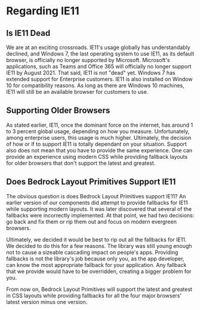 
<Meta title="Regarding IE11" />

# Regarding IE11

## Is IE11 Dead

We are at an exciting crossroads. IE11's usage globally has understandably declined, and Windows 7, the last operating system to use
IE11, as its default browser, is officially no longer supported by Microsoft. Microsoft's applications, such as Teams and
Office 365 will officially no longer support IE11 by August 2021. That said, IE11 is not "dead" yet. Windows 7 has extended support
for Enterprise customers. IE11 is also installed on Window 10 for compatibility reasons. As long as there are Windows 10 machines, IE11 will
still be an available browser for customers to use.

## Supporting Older Browsers

As stated earlier, IE11, once the dominant force on the internet, has around 1 to 3 percent global usage, depending on how you measure. Unfortunately,
among enterprise users, this usage is much higher. Ultimately, the decision of how or if to support IE11 is totally dependant on your situation.
Support also does not mean that you have to provide the same experience. One can provide an experience using modern CSS while providing fallback
layouts for older browsers that don't support the latest and greatest.

## Does Bedrock Layout Primitives Support IE11

The obvious question is does Bedrock Layout Primitives support IE11? An earlier version of our components did attempt to provide fallbacks for
IE11 while supporting modern layouts. It was later discovered that several of the fallbacks were incorrectly implemented. At that point, we had
two decisions: go back and fix them or rip them out and focus on modern evergreen browsers.

Ultimately, we decided it would be best to rip out all the fallbacks for IE11. We decided to do this for a few reasons. The library was still young
enough not to cause a sizeable cascading impact on people's apps. Providing fallbacks is not the library's job because only you, as
the app developer, can know the most appropriate fallback for your application. Any fallback that we provide would have to be overridden, creating a bigger problem for you.

From now on, Bedrock Layout Primitives will support the latest and greatest in CSS layouts while providing fallbacks for
all the four major browsers' latest version minus one version.
